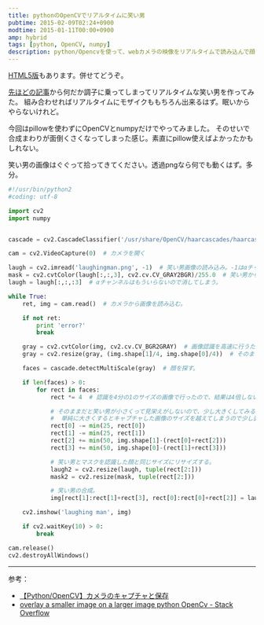 ```yaml
---
title: pythonのOpenCVでリアルタイムに笑い男
pubtime: 2015-02-09T02:24+0900
modtime: 2015-01-11T00:00+0900
amp: hybrid
tags: [python, OpenCV, numpy]
description: python/Opencvを使って、webカメラの映像をリアルタイムで読み込んで顔を検出して、笑い男の画像を重ねるプログラムを作ってみました。
---
```


<PS date="2015-01-11">
    <a href="/blog/2016/01/html5-realtime-laughing-man">HTML5版</a>もあります。併せてどうぞ。
</PS>

[先ほどの記事](/blog/2015/02/python-opencv-pillow-facemosaic)から何だか調子に乗ってしまってリアルタイムな笑い男を作ってみた。
組み合わせればリアルタイムにモザイクももちろん出来るはず。眠いからやらないけれど。

今回はpillowを使わずにOpenCVとnumpyだけでやってみました。
そのせいで合成まわりが面倒くさくなってしまった感じ。素直にpillow使えばよかったかもしれない。

笑い男の画像はぐぐって拾ってきてください。透過pngなら何でも動くはず。多分。

``` python
#!/usr/bin/python2
#coding: utf-8

import cv2
import numpy


cascade = cv2.CascadeClassifier('/usr/share/OpenCV/haarcascades/haarcascade_frontalface_alt.xml')  # 顔認識用の特徴量

cam = cv2.VideoCapture(0)  # カメラを開く

laugh = cv2.imread('laughingman.png', -1)  # 笑い男画像の読み込み。-1はαチャンネル付きということのようだ？
mask = cv2.cvtColor(laugh[:,:,3], cv2.cv.CV_GRAY2BGR)/255.0  # 笑い男からαチャンネルだけを抜き出して0から1までの値にする。あと3チャンネルにしておく。
laugh = laugh[:,:,:3]  # αチャンネルはもういらないので消してしまう。

while True:
    ret, img = cam.read()  # カメラから画像を読み込む。

    if not ret:
        print 'error?'
        break

    gray = cv2.cvtColor(img, cv2.cv.CV_BGR2GRAY)  # 画像認識を高速に行うためにグレースケール化。
    gray = cv2.resize(gray, (img.shape[1]/4, img.shape[0]/4))  # そのままだと遅かったので画像を4分の1にしてさらに高速化。

    faces = cascade.detectMultiScale(gray)  # 顔を探す。

    if len(faces) > 0:
        for rect in faces:
            rect *= 4  # 認識を4分の1のサイズの画像で行ったので、結果は4倍しないといけない。

            # そのままだと笑い男が小さくって見栄えがしないので、少し大きくしてみる。
            #  単純に大きくするとキャプチャした画像のサイズを越えてしまうので少し面倒な処理をしている。
            rect[0] -= min(25, rect[0])
            rect[1] -= min(25, rect[1])
            rect[2] += min(50, img.shape[1]-(rect[0]+rect[2]))
            rect[3] += min(50, img.shape[0]-(rect[1]+rect[3]))

            # 笑い男とマスクを認識した顔と同じサイズにリサイズする。
            laugh2 = cv2.resize(laugh, tuple(rect[2:]))
            mask2 = cv2.resize(mask, tuple(rect[2:]))

            # 笑い男の合成。
            img[rect[1]:rect[1]+rect[3], rect[0]:rect[0]+rect[2]] = laugh2[:,:] * mask2 + img[rect[1]:rect[1]+rect[3], rect[0]:rect[0]+rect[2]] * (1.0 - mask2)

    cv2.imshow('laughing man', img)

    if cv2.waitKey(10) > 0:
        break

cam.release()
cv2.destroyAllWindows()
```

---

参考：
- [【Python/OpenCV】カメラのキャプチャと保存](http://python-gazo.blog.jp/opencv/Webカメラ画像取得)
- [overlay a smaller image on a larger image python OpenCv - Stack Overflow](http://stackoverflow.com/questions/14063070/overlay-a-smaller-image-on-a-larger-image-python-opencv)

